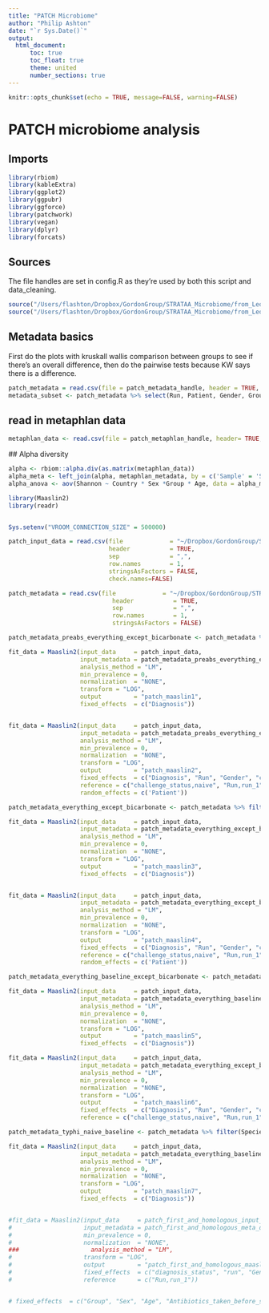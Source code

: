 ```yaml
---
title: "PATCH Microbiome"
author: "Philip Ashton"
date: "`r Sys.Date()`"
output: 
  html_document:
      toc: true
      toc_float: true
      theme: united
      number_sections: true
---
```



```r
knitr::opts_chunk$set(echo = TRUE, message=FALSE, warning=FALSE)

```

# PATCH microbiome analysis

## Imports
```r
library(rbiom)
library(kableExtra)
library(ggplot2)
library(ggpubr)
library(ggforce)
library(patchwork)
library(vegan)
library(dplyr)
library(forcats)

```


## Sources

The file handles are set in config.R as they're used by both this script and data_cleaning.

```r
source("/Users/flashton/Dropbox/GordonGroup/STRATAA_Microbiome/from_Leo/Leonardos_analysis/bin/core_functions.R")
source("/Users/flashton/Dropbox/GordonGroup/STRATAA_Microbiome/from_Leo/Leonardos_analysis/bin/config.R")
```


## Metadata basics

First do the plots with kruskall wallis comparison between groups to see if there's an overall difference, then do the pairwise tests because KW says there is a difference.


```r

patch_metadata = read.csv(file = patch_metadata_handle, header = TRUE, sep = ",", row.names = 1, stringsAsFactors = FALSE)
metadata_subset <- patch_metadata %>% select(Run, Patient, Gender, Group, Species, Visit, Day, Diagnosis, Dose)
```

## read in metaphlan data
```r
metaphlan_data <- read.csv(file = patch_metaphlan_handle, header= TRUE, sep = ",", row.names = 1, stringsAsFactors = FALSE, check.names=FALSE)
```

## Alpha diversity

```r
alpha <- rbiom::alpha.div(as.matrix(metaphlan_data))
alpha_meta <- left_join(alpha, metaphlan_metadata, by = c('Sample' = 'SampleID')) %>% filter(Country %in% countries_of_interest) %>% filter(Group %in% groups_of_interest)
alpha_anova <- aov(Shannon ~ Country * Sex *Group * Age, data = alpha_meta)
```


```r
library(Maaslin2)
library(readr)


Sys.setenv("VROOM_CONNECTION_SIZE" = 500000)

patch_input_data = read.csv(file             = "~/Dropbox/GordonGroup/STRATAA_Microbiome/patch_data/metaphlan/results/2023.05.05/2023.05.05.patch.metaphlan.subset.csv",
                            header           = TRUE,
                            sep              = ",", 
                            row.names        = 1,
                            stringsAsFactors = FALSE,
                            check.names=FALSE)

patch_metadata = read.csv(file             = "~/Dropbox/GordonGroup/STRATAA_Microbiome/patch_data/metaphlan/results/2023.05.05/samples_n383_allMetadata_SubsettedNewVariables_040318_KH.csv", 
                             header           = TRUE, 
                             sep              = ",", 
                             row.names        = 1,
                             stringsAsFactors = FALSE)

patch_metadata_preabs_everything_except_bicarbonate <- patch_metadata %>% filter(pre_post_antibiotics == "pre", Species != 'Bicarbonate')

fit_data = Maaslin2(input_data     = patch_input_data, 
                    input_metadata = patch_metadata_preabs_everything_except_bicarbonate, 
                    analysis_method = "LM",
                    min_prevalence = 0,
                    normalization  = "NONE",
                    transform = "LOG",
                    output         = "patch_maaslin1", 
                    fixed_effects  = c("Diagnosis"))


fit_data = Maaslin2(input_data     = patch_input_data, 
                    input_metadata = patch_metadata_preabs_everything_except_bicarbonate, 
                    analysis_method = "LM",
                    min_prevalence = 0,
                    normalization  = "NONE",
                    transform = "LOG",
                    output         = "patch_maaslin2", 
                    fixed_effects  = c("Diagnosis", "Run", "Gender", "challenge_status"),
                    reference = c("challenge_status,naive", "Run,run_1"),
                    random_effects = c('Patient'))

patch_metadata_everything_except_bicarbonate <- patch_metadata %>% filter(Species != 'Bicarbonate')

fit_data = Maaslin2(input_data     = patch_input_data, 
                    input_metadata = patch_metadata_everything_except_bicarbonate, 
                    analysis_method = "LM",
                    min_prevalence = 0,
                    normalization  = "NONE",
                    transform = "LOG",
                    output         = "patch_maaslin3", 
                    fixed_effects  = c("Diagnosis"))


fit_data = Maaslin2(input_data     = patch_input_data, 
                    input_metadata = patch_metadata_everything_except_bicarbonate, 
                    analysis_method = "LM",
                    min_prevalence = 0,
                    normalization  = "NONE",
                    transform = "LOG",
                    output         = "patch_maaslin4", 
                    fixed_effects  = c("Diagnosis", "Run", "Gender", "challenge_status"),
                    reference = c("challenge_status,naive", "Run,run_1"),
                    random_effects = c('Patient'))

patch_metadata_everything_baseline_except_bicarbonate <- patch_metadata %>% filter(Species != 'Bicarbonate', Visit == 'D0')

fit_data = Maaslin2(input_data     = patch_input_data, 
                    input_metadata = patch_metadata_everything_baseline_except_bicarbonate, 
                    analysis_method = "LM",
                    min_prevalence = 0,
                    normalization  = "NONE",
                    transform = "LOG",
                    output         = "patch_maaslin5", 
                    fixed_effects  = c("Diagnosis"))

fit_data = Maaslin2(input_data     = patch_input_data, 
                    input_metadata = patch_metadata_everything_except_bicarbonate, 
                    analysis_method = "LM",
                    min_prevalence = 0,
                    normalization  = "NONE",
                    transform = "LOG",
                    output         = "patch_maaslin6", 
                    fixed_effects  = c("Diagnosis", "Run", "Gender", "challenge_status"),
                    reference = c("challenge_status,naive", "Run,run_1"))

patch_metadata_typhi_naive_baseline <- patch_metadata %>% filter(Species == 'Typhi', Visit == 'D0', challenge_status == 'naive')

fit_data = Maaslin2(input_data     = patch_input_data, 
                    input_metadata = patch_metadata_everything_baseline_except_bicarbonate, 
                    analysis_method = "LM",
                    min_prevalence = 0,
                    normalization  = "NONE",
                    transform = "LOG",
                    output         = "patch_maaslin7", 
                    fixed_effects  = c("Diagnosis"))


#fit_data = Maaslin2(input_data     = patch_first_and_homologous_input_data, 
#                    input_metadata = patch_first_and_homologous_meta_data, 
#                    min_prevalence = 0,
#                    normalization  = "NONE",
###                    analysis_method = "LM",
#                    transform = "LOG",
#                    output         = "patch_first_and_homologous_maaslin", 
#                    fixed_effects  = c("diagnosis_status", "run", "Gender", "Dose"),
#                    reference      = c("Run,run_1"))


# fixed_effects  = c("Group", "Sex", "Age", "Antibiotics_taken_before_sampling"))

```